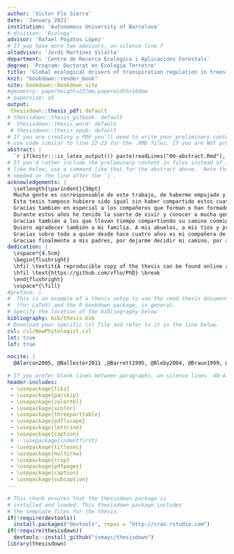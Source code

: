 ```yaml
---
author: 'Víctor Flo Sierra'
date: 'January 2021'
institution: 'Autonomous University of Barcelona'
# division: 'Biology'
advisor: 'Rafael Poyatos López'
# If you have more two advisors, un-silence line 7
altadvisor: 'Jordi Martínez Vilalta'
department: 'Centre de Recerca Ecològica i Aplicacions Forestals'
degree: 'Program: Doctorat en Ecologia Terretre'
title: 'Global ecological drivers of transpiration regulation in trees'
knit: "bookdown::render_book"
site: bookdown::bookdown_site
#geometry: paperheight=237mm,paperwidth=168mm
# papersize: a5
output: 
 thesisdown::thesis_pdf: default
# thesisdown::thesis_gitbook: default
#  thesisdown::thesis_word: default
 # thesisdown::thesis_epub: default
# If you are creating a PDF you'll need to write your preliminary content (e.g., abstract, acknowledgements) here or
# use code similar to line 22-23 for the .RMD files. If you are NOT producing a PDF, you can delete or silence lines 21-32 in this YAML header.
abstract: |
  `r if(knitr:::is_latex_output()) paste(readLines("00-abstract.Rmd"), collapse = '\n  ')`
# If you'd rather include the preliminary content in files instead of inline
# like below, use a command like that for the abstract above.  Note that a tab is 
# needed on the line after the `|`.
acknowledgements: |
  \setlength{\parindent}{30pt}
  Mucha gente es corresponsable de este trabajo, de haberme empujado y acompañado hasta aquí. Me gustaría empezar agradeciendo a mis directores de tesis, Rafa y Jordi, sin los que esta tesis no hubiera sido posible, gracias por la oportunidad de trabajar con vosotros. He sido muy afortunado de haber contado con dos mentores excelentes en lo profesional y en lo personal. Rafa, tu dedicación es envidiable, gracias por todas las buenas ideas, los comentarios y críticas, las correcciones perfectas, por los viajes a congresos y por sufrir mi insomnio y jet-lag. Jordi, ha sido un privilegio tenerte como tutor, por tu conocimiento transversal y profundo, por tu ágil e innata capacidad de entenderlo todo, por mejorar simpre todas las ideas y textos, y por tu calidad humana.\par
  Esta tesis tampoco hubiera sido igual sin haber compartido estos cuatro años con tantos buenos compañeros. Gracias a los compañeros de despacho, a Anna, Javi, Judit, Carlos, Manu, Aina, Marta, Pere y Pol. Creo que habeis sido los mejores compañeros posibles y que tuve mucha suerte de acabar en el -150. Sé que me llevo grandes amistades para toda la vida. No quiero olvidarme tampoco de muchos otros compañeros como Jordi, Sara, Kevin, Xavi, Vicenç, Joan, Marina, con los que he compartido café, discusiones y charlas. Gracias también a Luciana por acompañarnos en ese genial viaje relampago por el desierto americano.\par
  Gracias también en especial a los compañeros que forman o han formado parte del grupo. Maurizio, Tere, Miquel, Lucía, Víctor, Raúl, Rosella, Pipo, Mireia, Lies, David, Jacob, Aude, Antonine, Pablo, Luca y Brenda, sin duda un grupo envidiable. Gracias por tantos buenos momentos, por la dimensión académica, pero especialmente por las salidas de grupo, por las barbacoas, cenas y cervezas. Me gustaría agradecer especialmente a Víctor Granda, por su excelente trabajo, sin el que hubiera sido imposible llevar a cabo SAPFLUXNET. Gracias por enseñarme a querer a R, pero sobre todo por las risas y los enfados jugando a basquet.  A Jordi Bosch, Anselm Rodrigo, Joan Oca e Ingrid Masaló por permitirme iniciarme en el mundo de la investigación.\par
  Durante estos años he tenido la suerte de vivir y conocer a mucha gente lejos de casa. Muchas personas que me han enseñado otras maneras de ver el mundo. Me gustaría mencionar especialmente a Martín y a Elena, gracias por acogerme y hacerme sentir como en casa en Salt Lake City. Gracias por darnos cobijo cuando nos quedamos en la calle por unos días, dejarme vuestro coche, y gracias por un viaje inolvidable a Glacier. No os lo podré agradecer suficiente. Gracias a Bill Anderegg por acojerme en su laboratorio donde he tenido la suerte de conocer a gente genial como Kelly, Nicole, Jaycee y Grayson. Me gustaría agradecer también a Kathy Steppe por darme la oportunidad de visitar su laboratorio en Ghent y por sus buenos consejos. A Roberto por enseñarme a intalar mi primera sonda de flujo de savia.\par
  Gracias también a los que llevan tiempo compartiendo su camino conmigo o han caminado alguna etapa, me han marcado y ayudado, a los amigos de toda la vida y a mis compañeros de andanzas musicales. Gracias Trufa, Pablo, Marc, Laura, Óscar, Carles, Jordi, Larry, Cristian, Pol, Kuni, Julio, Lorenzo, Bárbara, Sara, Edgar, Jan, Arnau. También a Marta, Rosa, Florian, Daniel, Lola, Magdalena y Esther, por haber creído tanto en mi y haber sido parte de mi vida durante muchos años. A Tuti, Tona y Flor porque os echo de menos.\par
  Quiero agradecer también a mi familia. A mis abuelos, a mis tíos y primos, por haber sido una referencia.\par
  Gracias sobre todo a quien desde hace cuatro años es mi compañera de viaje. Gracias Mari Ángeles por tu sonrisa, tu apoyo incondicional y tu amor. Esta tesis no hubiera sido sin ti. Gracias por ser brillante, porque es un placer escucharte y por intentar "salvar al mundo". Gracias por darme una familia murciana.\par
  Gracias finalmente a mis padres, por dejarme decidir mi camino, por apoyarme en cada decisión que he tomado. Me habéis hecho libre y feliz. Mil gracias Ana por haber creído en mi, por ser un ejemplo desde que eramos pequeños, por ser tan buena y trabajadora. Si alguien es responsable directo de que me lanzara a recorrer este camino esa eres tú. Gracias Clara por ser la alegría de nuestra casa y ser una hermana maravillosa. Gracias Marc y Jose por formar parte de nuestra vida y por esas charlas sobre tecnología y negocios. Para acabar, gracias también a Arnau, el último fichaje de la familia. ¡Os quiero!\par
dedication: |
  \vspace*{4.5cm}
  \begin{flushright}
  \hfil \textit{A reproducible copy of the thesis can be found online at} \break
  \hfil \text{https://github.com/vflo/PhD} \break
  \end{flushright}
  \vspace*{\fill}
#preface: |
#  This is an example of a thesis setup to use the reed thesis document class
#  (for LaTeX) and the R bookdown package, in general.
# Specify the location of the bibliography below
bibliography: bib/thesis.bib
# Download your specific csl file and refer to it in the line below.
csl: csl/NewPhytologist.csl
lot: true
lof: true

nocite: |
  @Alarcon2005, @Ballester2011 ,@Barrett1995, @Bleby2004, @Braun1999, @Burgess2001, @Bush2010, @Cain2009, @Caspari1993, @Caterina2014, @Chan2015, @Cohen1981, @Cohen1998, @Dragoni2005, @Dye1996, @Fernandez1999, @Fernandez2006, @Fuchs2017, @Gonzales-Altozano1998, @Granier1985, @Green1988, @Gutierrez1994, @Gutierrez-Soto2012, @Hatton1995, @Heilman1990, @Herbst2007, @Hultine2010, @Intrigliolo2009, @IsarangkoolNaAyutthaya2010, @Uddling2009, @Lu2002, @Lu1998, @Madurapperuma2009, @Mitchell2009, @Montague2006, @Nadezhdina1998, @Nortes2009, @Paudel2013, @Peters2018, @Prendergast2007, @Shackel1992, @Smith1995, @Sperling2012, @Steppe2010, @Sun2012, @Swanson1981, @Urban2012, @Vellame2010

# If you prefer blank lines between paragraphs, un-silence lines  40-41 (this requires package tikz)
header-includes:
 - \usepackage{tikz}
 - \usepackage{parskip}
 - \usepackage{colortbl}
 - \usepackage{xcolor}
 - \usepackage{threeparttable}
 - \usepackage{pdflscape}
 - \usepackage{lettrine}
 - \usepackage{caption}
 # - \usepackage{indentfirst}
 - \usepackage{titlesec}
 - \usepackage{multirow}
 - \usepackage{crop}
 - \usepackage{pdfpages}
 - \usepackage{caption}
 - \usepackage{subcaption}
---
```


<!--
Above is the YAML (YAML Ain't Markup Language) header that includes a lot of metadata used to produce the document.  Be careful with spacing in this header!

If you'd prefer to not include a Dedication, for example, simply delete the section entirely, or silence (add #) them. 

If you have other LaTeX packages you would like to include, delete the # before header-includes and list the packages after hyphens on new lines.

If you'd like to include a comment that won't be produced in your resulting file enclose it in a block like this.

If you receive a duplicate label error after knitting, make sure to delete the index.Rmd file and then knit again.
-->

```r
# This chunk ensures that the thesisdown package is
# installed and loaded. This thesisdown package includes
# the template files for the thesis.
if(!require(devtools))
  install.packages("devtools", repos = "http://cran.rstudio.com")
if(!require(thesisdown))
  devtools::install_github("ismayc/thesisdown")
library(thesisdown)
```

<!-- On ordering the chapter files:
There are two options:
1. Name your chapter files in the order in which you want them to appear (e.g., 01-Inro, 02-Data, 03-Conclusions). 
2. Otherwise, you can specify the order in which they appear in the _bookdown.yml (for PDF only).

Do not include 00(two-hyphens)prelim.Rmd and 00-abstract.Rmd in the YAML file--they are handled in the YAML above differently for the PDF version.
-->

<!-- The {.unnumbered} option here means that the introduction will be "Chapter 0." You can also use {-} for no numbers
on chapters.
-->
